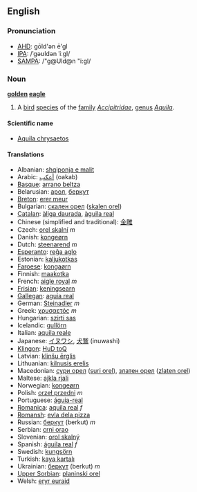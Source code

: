 ==English==
=== Pronunciation ===
*[[w:AHD|AHD]]: gōld'ən ē'gl
*[[w:IPA|IPA]]: /ˈgəʊldən ˈiːgl/
*[[w:SAMPA|SAMPA]]: /"g@Uld@n "i:gl/

=== Noun ===
'''[[golden]] [[eagle]]'''

# A [[bird]] [[species]] of the [[family]] ''[[Accipitridae]]'', [[genus]] ''[[Aquila]]''.

====Scientific name====
*[[Aquila chrysaetos]]

==== Translations ====
*Albanian: [[shqiponja e malit]]
*Arabic: [[أعكب]] (oakab)
*[[Basque]]: [[arrano beltza]]
*Belarusian: [[арол]], [[беркут]]
*[[Breton]]: [[erer meur]]
*Bulgarian: [[скален орел]] ([[skalen orel]])
*[[Catalan]]: [[àliga daurada]], [[àguila real]]
*Chinese (simplified and traditional): [[金雕]]
*Czech: [[orel skalní]] ''m''
*Danish: [[kongeørn]]
*Dutch: [[steenarend]] ''m''
*[[Esperanto]]: [[reĝa aglo]]
*Estonian: [[kaljukotkas]]
*[[Faroese]]: [[kongaørn]]
*Finnish: [[maakotka]]
*French: [[aigle royal]] ''m''
*[[Frisian]]: [[keningsearn]]
*[[Gallegan]]: [[aguia real]]
*German: [[Steinadler]] ''m''
*Greek: [[χρυσαετός]] ''m''
*Hungarian: [[szirti sas]]
*Icelandic: [[gullörn]]
*Italian: [[aquila reale]]
*Japanese: [[イヌワシ]], [[犬鷲]] (inuwashi)
*[[Klingon]]: [[HuD toQ]]
*Latvian: [[klinšu ērglis]]
*Lithuanian: [[kilnusis erelis]]
*Macedonian: [[сури орел]] ([[suri orel]]), [[златен орел]] ([[zlaten orel]])
*Maltese: [[ajkla rjali]]
*Norwegian: [[kongeørn]]
*Polish: [[orzeł przedni]] ''m''
*Portuguese: [[águia-real]]
*[[Romanica]]: [[aquila real]] ''f''
*[[Romansh]]: [[evla dela pizza]]
*Russian: [[беркут]] (berkut) ''m''
*Serbian: [[crni orao]]
*Slovenian: [[orol skalný]]
*Spanish: [[águila real]] ''f''
*Swedish: [[kungsörn]]
*Turkish: [[kaya kartalı]]
*Ukrainian: [[беркут]] (berkut) ''m''
*[[Upper Sorbian]]: [[planinski orel]]
*Welsh: [[eryr euraid]]